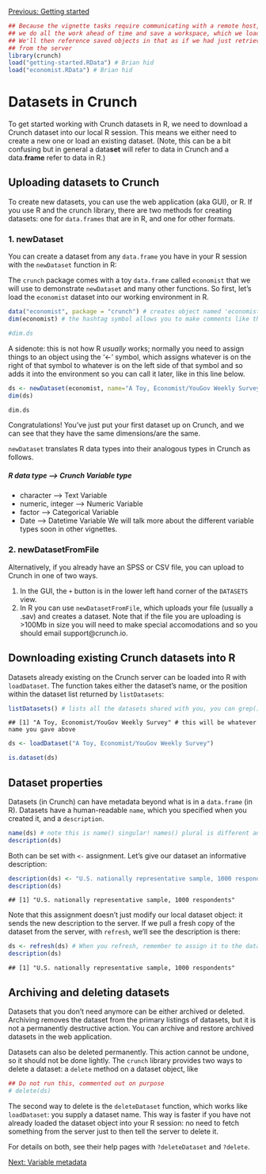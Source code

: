 <!--
%\VignetteEngine{knitr::knitr}
%\VignetteIndexEntry{Datasets: creating, loading, and manipulating}
-->

[Previous: Getting started](getting-started.html) 

```r
## Because the vignette tasks require communicating with a remote host,
## we do all the work ahead of time and save a workspace, which we load here.
## We'll then reference saved objects in that as if we had just retrieved them
## from the server
library(crunch)
load("getting-started.RData") # Brian hid
load("economist.RData") # Brian hid
```

# Datasets in Crunch

To get started working with Crunch datasets in R, we need to download a Crunch dataset into our local R session. This means we either need to create a new one or load an existing dataset. (Note, this can be a bit confusing but in general a data**set** will refer to data in Crunch and a data.**frame** refer to data in R.)

## Uploading datasets to Crunch

To create new datasets, you can use the web application (aka GUI), or R. If you use R and the crunch library, there are two methods for creating datasets: one for `data.frames` that are in R, and one for other formats.

### 1. newDataset

You can create a dataset from any `data.frame` you have in your R session with the `newDataset` function in R:

The `crunch` package comes with a toy `data.frame` called `economist` that we will use to demonstrate `newDataset` and many other functions. So first, let's load the `economist` dataset into our working environment in R.

```r
data("economist", package = "crunch") # creates object named 'economist'
dim(economist) # the hashtag symbol allows you to make comments like this. Type '? dim' for help about dim()
```
```r
#dim.ds
```
A sidenote: this is not how R *usually* works; normally you need to assign things to an object using the '<-' symbol, which assigns whatever is on the right of that symbol to whatever is on the left side of that symbol and so adds it into the environment so you can call it later, like in this line below.

```r
ds <- newDataset(economist, name="A Toy, Economist/YouGov Weekly Survey") # customize this name
dim(ds)
```
```r
dim.ds
```
Congratulations! You've just put your first dataset up on Crunch, and we can see that they have the same dimensions/are the same.

`newDataset` translates R data types into their analogous types in Crunch as follows. 

##### R data type --> Crunch Variable type
* character --> Text Variable
* numeric, integer --> Numeric Variable
* factor --> Categorical Variable
* Date --> Datetime Variable
We will talk more about the different variable types soon in other vignettes.

### 2. newDatasetFromFile

Alternatively, if you already have an SPSS or CSV file, you can upload to Crunch in one of two ways.

1. In the GUI, the `+` button is in the lower left hand corner of the `DATASETS` view.
2. In R you can use `newDatasetFromFile`, which uploads your file (usually a .sav) and creates a dataset.
Note that if the file you are uploading is >100Mb in size you will need to make special accomodations and so you should email support@crunch.io. 

## Downloading existing Crunch datasets into R

Datasets already existing on the Crunch server can be loaded into R with `loadDataset`. The function takes either the dataset's name, or the position within the dataset list returned by `listDatasets`:

```r
listDatasets() # lists all the datasets shared with you, you can grep() this as well
```
```
## [1] "A Toy, Economist/YouGov Weekly Survey" # this will be whatever name you gave above
```
```r
ds <- loadDataset("A Toy, Economist/YouGov Weekly Survey")
```
```r
is.dataset(ds)
```

## Dataset properties

Datasets (in Crunch) can have metadata beyond what is in a `data.frame` (in R). Datasets have a human-readable `name`, which you specified when you created it, and a `description`.

```r
name(ds) # note this is name() singular! names() plural is different and discussed soon.
description(ds)
```

Both can be set with `<-` assignment. Let's give our dataset an informative description:

```r
description(ds) <- "U.S. nationally representative sample, 1000 respondents"
description(ds) 
```
```
## [1] "U.S. nationally representative sample, 1000 respondents"
```

Note that this assignment doesn't just modify our local dataset object: it sends the new description to the server. If we pull a fresh copy of the dataset from the server, with `refresh`, we'll see the description is there:

```r
ds <- refresh(ds) # When you refresh, remember to assign it to the dataset, `ds` here.
description(ds)
```
```
## [1] "U.S. nationally representative sample, 1000 respondents"
```

## Archiving and deleting datasets

Datasets that you don't need anymore can be either archived or deleted. Archiving removes the dataset from the primary listings of datasets, but it is not a permanently destructive action. You can archive and restore archived datasets in the web application.

Datasets can also be deleted permanently. This action cannot be undone, so it should not be done lightly. The `crunch` library provides two ways to delete a dataset: a `delete` method on a dataset object, like

```r
## Do not run this, commented out on purpose
# delete(ds)
```

The second way to delete is the `deleteDataset` function, which works like `loadDataset`: you supply a dataset name. This way is faster if you have not already loaded the dataset object into your R session: no need to fetch something from the server just to then tell the server to delete it. 

For details on both, see their help pages with `?deleteDataset` and `?delete`. 

[Next: Variable metadata](variables.html) 
